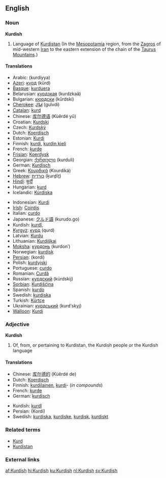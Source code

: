 {{interwiktionary|code=ku}}
==English==
{{wikipedia}}
===Noun===
'''Kurdish'''
# Language of [[Kurdistan]] (In the [[Mesopotamia]] region, from the [[Zagros]] of mid-western [[Iran]] to the eastern extension of the chain of the [[Taurus Mountains]].)

====Translations====
{{top}}
*Arabic: {{ARchar|[[كردية]]}} (kurdíyya) {{f}}
*[[Azeri]]: [[күрд]] (kürd)
*[[Basque]]: [[kurduera]]
*Belarusian: [[курдзкая]] (kurdzkaǎ)
*Bulgarian: [[кюрдски]] (kǔrdski)
*[[Cherokee]]: [[ᎫᎸᏗ]] (gulvdi)
*[[Catalan]]: [[kurd]]
*Chinese: [[库尔德语]] (Kùěrdé yǔ)
*Croatian: [[Kurdski]]
*Czech: [[Kurdský]]
*Dutch: [[Koerdisch]] {{n}}
*Estonian: [[Kurdi]]
*Finnish: [[kurdi#Finnish|kurdi]], [[kurdin kieli]]
*French: [[kurde]] {{m}}
*[[Frisian]]: [[Koerdysk]]
*Georgian: [[ქურთული]] (kurduli)
*German: [[Kurdisch]]
*Greek: [[Κουρδικά]] (Kourdiká)
*[[Hebrew]]: [[כורדית]] (ḵurḏīṯ)
*[[Hindi]]: [[कुर्दी]]
*Hungarian: [[kurd]]
*Icelandic: [[Kúrdíska]]
{{mid}}
*Indonesian: [[Kurdi]]
*[[Irish]]: [[Coirdis]]
*Italian: [[curdo]]
*Japanese: [[クルド語]] (kurudo.go)
*Kurdish: [[kurdî]], {{FAchar|[[کوردی]]}}
*[[Kyrgyz]]: [[курд]] (qurd)
*Latvian: [[Kurdu]]
*Lithuanian: [[Kurdiškai]]
*[[Moksha]]: [[курдонь]] (kurdonʹ)
*Norwegian: [[kurdisk]]
*[[Persian]]: {{FAchar|[[کردی]]}} (kordi)
*Polish: [[kurdyjski]]
*Portuguese: [[curdo]] {{m}}
*Romanian: [[Curdă]]
*Russian: [[курдский]] (kúrdskij)
*[[Sorbian]]: [[Kurdišćina]]
*Spanish: [[kurdo]]
*Swedish: [[kurdiska]]
*Turkish: [[Kürtçe]]
*Ukrainian: [[курдський]] (kurdʹskyj)
*[[Walloon]]: [[Kurdi]]
{{bottom}}

===Adjective===
'''Kurdish'''

# Of, from, or pertaining to Kurdistan, the Kurdish people or the Kurdish language

====Translations====
{{top}}
*Chinese: [[库尔德的]] (Kùěrdé de)
*Dutch: [[Koerdisch]]
*Finnish: [[kurdilainen]], [[kurdi#Finnish|kurdi]]- (''in compounds'')
*French: [[kurde]]
*German: [[kurdisch]]
{{mid}}
*Kurdish: [[kurdî]]
*Persian: {{FAchar|[[کردی]]}} (Kordi)
*Swedish: [[kurdiska]], [[kurdiske]], [[kurdisk]], [[kurdiskt]]
{{bottom}}

===Related terms===
*[[Kurd]]
*[[Kurdistan]]

===External links===
{{ethnologue|code=ckb}}
{{ethnologue|code=kmr}}
{{ethnologue|code=sdh}}

[[af:Kurdish]]
[[hi:Kurdish]]
[[ku:Kurdish]]
[[nl:Kurdish]]
[[sv:Kurdish]]